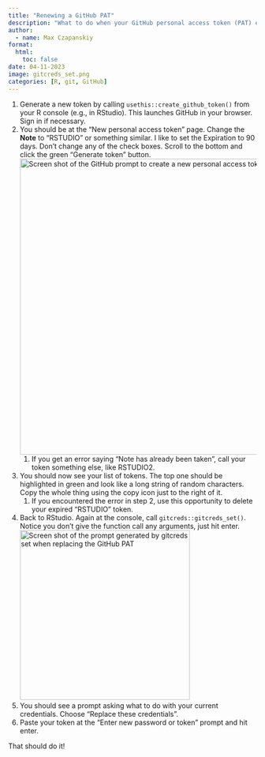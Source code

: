 ```yaml
---
title: "Renewing a GitHub PAT"
description: "What to do when your GitHub personal access token (PAT) expires."
author:
  - name: Max Czapanskiy
format: 
  html:
    toc: false
date: 04-11-2023
image: gitcreds_set.png
categories: [R, git, GitHub]
---
```


1.  Generate a new token by calling `usethis::create_github_token()` from your R console (e.g., in RStudio). This launches GitHub in your browser. Sign in if necessary.
2.  You should be at the "New personal access token" page. Change the **Note** to "RSTUDIO" or something similar. I like to set the Expiration to 90 days. Don't change any of the check boxes. Scroll to the bottom and click the green "Generate token" button.\
    ![Screen shot of the GitHub prompt to create a new personal access token](github_pat.png){width="600"}
    1.  If you get an error saying "Note has already been taken", call your token something else, like RSTUDIO2.
3.  You should now see your list of tokens. The top one should be highlighted in green and look like a long string of random characters. Copy the whole thing using the copy icon just to the right of it.
    1.  If you encountered the error in step 2, use this opportunity to delete your expired "RSTUDIO" token.
4.  Back to RStudio. Again at the console, call `gitcreds::gitcreds_set()`. Notice you don't give the function call any arguments, just hit enter.\
    ![Screen shot of the prompt generated by gitcreds set when replacing the GitHub PAT](gitcreds_set.png){width="344"}
5.  You should see a prompt asking what to do with your current credentials. Choose "Replace these credentials".
6.  Paste your token at the "Enter new password or token" prompt and hit enter.

That should do it!
